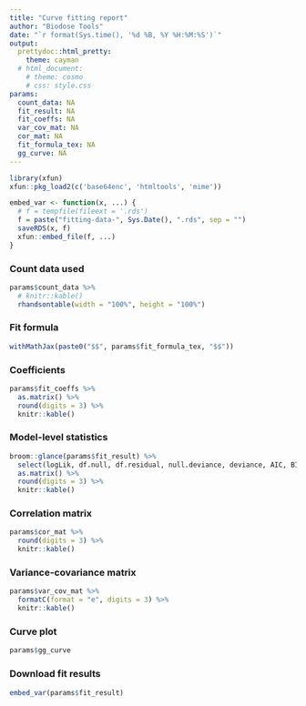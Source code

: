 ```yaml
---
title: "Curve fitting report"
author: "Biodose Tools"
date: "`r format(Sys.time(), '%d %B, %Y %H:%M:%S')`"
output: 
  prettydoc::html_pretty:
    theme: cayman
  # html_document:
    # theme: cosmo
    # css: style.css
params:
  count_data: NA
  fit_result: NA
  fit_coeffs: NA
  var_cov_mat: NA
  cor_mat: NA
  fit_formula_tex: NA
  gg_curve: NA
---
```


```r
library(xfun)
xfun::pkg_load2(c('base64enc', 'htmltools', 'mime'))
```

```r
embed_var <- function(x, ...) {
  # f = tempfile(fileext = '.rds')
  f = paste("fitting-data-", Sys.Date(), ".rds", sep = "")
  saveRDS(x, f)
  xfun::embed_file(f, ...)
}
```

### Count data used
```r
params$count_data %>% 
  # knitr::kable()
  rhandsontable(width = "100%", height = "100%")
```

### Fit formula
```r
withMathJax(paste0("$$", params$fit_formula_tex, "$$"))
```

### Coefficients
```r
params$fit_coeffs %>% 
  as.matrix() %>% 
  round(digits = 3) %>% 
  knitr::kable()
```

### Model-level statistics
```r
broom::glance(params$fit_result) %>%
  select(logLik, df.null, df.residual, null.deviance, deviance, AIC, BIC) %>% 
  as.matrix() %>% 
  round(digits = 3) %>% 
  knitr::kable()
```

### Correlation matrix
```r
params$cor_mat %>% 
  round(digits = 3) %>% 
  knitr::kable()
```

### Variance-covariance matrix
```r
params$var_cov_mat %>% 
  formatC(format = "e", digits = 3) %>% 
  knitr::kable()
```

### Curve plot
```r
params$gg_curve
```


### Download fit results
```r
embed_var(params$fit_result)
```
